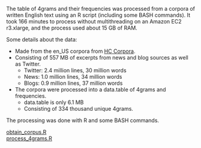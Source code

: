 The table of 4grams and their frequencies was processed from a corpora of written English text using an R script (including some BASH commands). It took 166 minutes to process without multithreading on an Amazon EC2 r3.xlarge, and the process used about 15 GB of RAM.

Some details about the data:

- Made from the en_US corpora from [HC Corpora](http://www.corpora.heliohost.org/aboutcorpus.html).
- Consisting of 557 MB of excerpts from news and blog sources as well as Twitter.
    - Twitter: 2.4 million lines, 30 million words
    - News: 1.0 million lines, 34 million words
    - Blogs: 0.9 million lines, 37 million words
- The corpora were processed into a data.table of 4grams and frequencies.
    - data.table is only 6.1 MB
    - Consisting of 334 thousand unique 4grams.

The processing was done with R and some BASH commands.  

[obtain_corpus.R](https://github.com/sreedhar999/data_science_word_pred/blob/master/obtain_corpus.R)  
[process_4grams.R](https://github.com/sreedhar999/data_science_word_pred/blob/master/process_4grams.R)